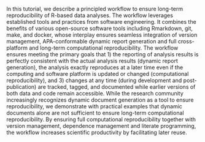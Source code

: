 In this tutorial, we describe a principled workflow to ensure long-term reproducibility of R-based data analyses. The workflow leverages established tools and practices from software engineering. It combines the benefits of various open-source software tools including Rmarkdown, git, make, and docker, whose interplay ensures seamless integration of version management, APA-conformable dynamic report generation and full cross-platform and long-term computational reproducibility. The workflow ensures meeting the primary goals that 1) the reporting of analysis results is perfectly consistent with the actual analysis results (dynamic report generation), the analysis exactly reproduces at a later time even if the computing and software platform is updated or changed (computational reproducibility), and 3) changes at any time (during development and post-publication) are tracked, tagged, and documented while earlier versions of both data and code remain accessible.  While the research community increasingly recognizes dynamic document generation as a tool to ensure reproducibility, we demonstrate with practical examples that dynamic documents alone are not sufficient to ensure long-term computational reproducibility. By ensuring full computational reproducibility together with version management, dependence management and literate programming,  the workflow increases scientific productivity by facilitating later reuse.
